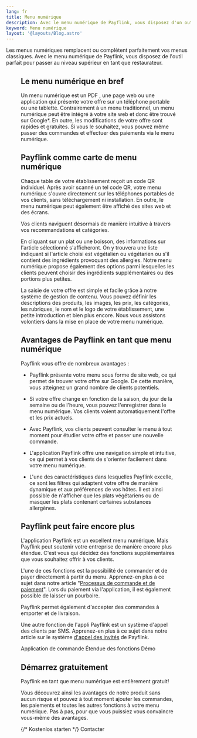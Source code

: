 ```yaml
---
lang: fr
title: Menu numérique
description: Avec le menu numérique de Payflink, vous disposez d'un outil flexible et puissant pour représenter de manière optimale l'offre de votre restaurant, bar ou de votre café.
keyword: Menu numérique
layout: '@layouts/Blog.astro'
---
```



Les menus numériques remplacent ou complètent parfaitement vos menus classiques. Avec le menu numérique de Payflink, vous disposez de l'outil parfait pour passer au niveau supérieur en tant que restaurateur.

<Figure
  caption="Menu numérique"
  src={import('../../images/restaurant-bestell-app.png')}
/>

## Le menu numérique en bref

Un menu numérique est un PDF , une page web ou une application qui présente votre offre sur un téléphone portable ou une tablette. Contrairement à un menu traditionnel, un menu numérique peut être intégré à votre site web et donc être trouvé sur Google*. En outre, les modifications de votre offre sont rapides et gratuites. Si vous le souhaitez, vous pouvez même passer des commandes et effectuer des paiements via le menu numérique.

## Payflink comme carte de menu numérique

Chaque table de votre établissement reçoit un code QR individuel. Après avoir scanné un tel code QR, votre menu numérique s'ouvre directement sur les téléphones portables de vos clients, sans téléchargement ni installation. En outre, le menu numérique peut également être affiché des sites web et des écrans.

Vos clients naviguent désormais de manière intuitive à travers vos recommandations et catégories.

En cliquant sur un plat ou une boisson, des informations sur l'article sélectionné s'afficheront. On y trouvera une liste indiquant si l'article choisi est végétalien ou végétarien ou s'il contient des ingrédients provoquant des allergies. Notre menu numérique propose également des options parmi lesquelles les clients peuvent choisir des ingrédients supplémentaires ou des portions plus petites.

La saisie de votre offre est simple et facile grâce à notre système de gestion de contenu. Vous pouvez définir les descriptions des produits, les images, les prix, les catégories, les rubriques, le nom et le logo de votre établissement, une petite introduction et bien plus encore. Nous vous assistons volontiers dans la mise en place de votre menu numérique.

## Avantages de Payflink en tant que menu numérique

Payflink vous offre de nombreux avantages :

- Payflink présente votre menu sous forme de site web, ce qui permet de trouver votre offre sur Google. De cette manière, vous atteignez un grand nombre de clients potentiels.

- Si votre offre change en fonction de la saison, du jour de la semaine ou de l'heure, vous pouvez l'enregistrer dans le menu numérique. Vos clients voient automatiquement l'offre et les prix actuels.

- Avec Payflink, vos clients peuvent consulter le menu à tout moment pour étudier votre offre et passer une nouvelle commande.

- L'application Payflink offre une navigation simple et intuitive, ce qui permet à vos clients de s'orienter facilement dans votre menu numérique.

- L'une des caractéristiques dans lesquelles Payflink excelle, ce sont les filtres qui adaptent votre offre de manière dynamique et aux préférences de vos hôtes. Il est ainsi possible de n'afficher que les plats végétariens ou de masquer les plats contenant certaines substances allergènes.

## Payflink peut faire encore plus

L'application Payflink est un excellent menu numérique. Mais Payflink peut soutenir votre entreprise de manière encore plus étendue. C'est vous qui décidez des fonctions supplémentaires que vous souhaitez offrir à vos clients.

L'une de ces fonctions est la possibilité de commander et de payer directement à partir du menu. Apprenez-en plus à ce sujet dans notre article "[Processus de commande et de paiement](../bestell-und-zahlungs-ablauf-gastro-betriebe/)". Lors du paiement via l'application, il est également possible de laisser un pourboire.

Payflink permet également d'accepter des commandes à emporter et de livraison.

Une autre fonction de l'appli Payflink est un système d'appel des clients par SMS. Apprenez-en plus à ce sujet dans notre article sur le système [d'appel des invités](../gaeste-rufsystem/) de Payflink.

<ButtonList>
  <ButtonLink href="/fr/restaurant-bestell-app/">Application de commande</ButtonLink>
  <ButtonLink href="/fr/funktionsumfang/">Étendue des fonctions</ButtonLink>
  <ButtonLink href="/fr/démo/">Démo</ButtonLink>
</ButtonList>

## Démarrez gratuitement

Payflink en tant que menu numérique est entièrement gratuit!

Vous découvrez ainsi les avantages de notre produit sans aucun risque et pouvez à tout moment ajouter les commandes, les paiements et toutes les autres fonctions à votre menu numérique. Pas à pas, pour que vous puissiez vous convaincre vous-même des avantages.

<ButtonList>
  {/* <ButtonLink href="/de/preise/">Kostenlos starten</ButtonLink> */}
  <ButtonLink href="/fr/kontakt/">Contacter</ButtonLink>
</ButtonList>
